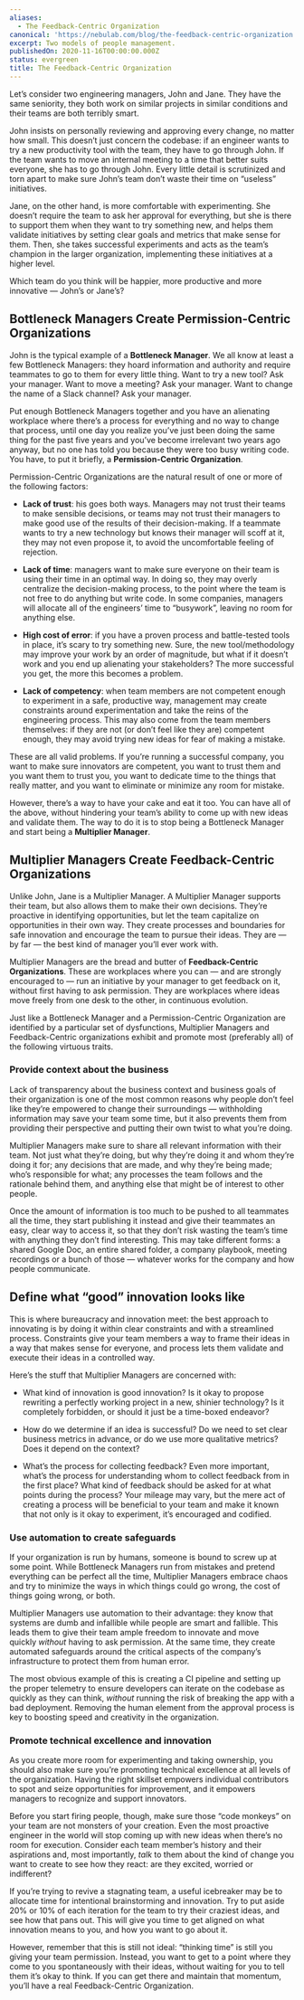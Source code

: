 ```yaml
---
aliases:
  - The Feedback-Centric Organization
canonical: 'https://nebulab.com/blog/the-feedback-centric-organization'
excerpt: Two models of people management.
publishedOn: 2020-11-16T00:00:00.000Z
status: evergreen
title: The Feedback-Centric Organization
---
```

Let’s consider two engineering managers, John and Jane. They have the same seniority, they both work on similar projects in similar conditions and their teams are both terribly smart.

John insists on personally reviewing and approving every change, no matter how small. This doesn’t just concern the codebase: if an engineer wants to try a new productivity tool with the team, they have to go through John. If the team wants to move an internal meeting to a time that better suits everyone, she has to go through John. Every little detail is scrutinized and torn apart to make sure John’s team don’t waste their time on “useless” initiatives.

Jane, on the other hand, is more comfortable with experimenting. She doesn’t require the team to ask her approval for everything, but she is there to support them when they want to try something new, and helps them validate initiatives by setting clear goals and metrics that make sense for them. Then, she takes successful experiments and acts as the team’s champion in the larger organization, implementing these initiatives at a higher level.

Which team do you think will be happier, more productive and more innovative — John’s or Jane’s?

## Bottleneck Managers Create Permission-Centric Organizations

John is the typical example of a **Bottleneck Manager**. We all know at least a few Bottleneck Managers: they hoard information and authority and require teammates to go to them for every little thing. Want to try a new tool? Ask your manager. Want to move a meeting? Ask your manager. Want to change the name of a Slack channel? Ask your manager.

Put enough Bottleneck Managers together and you have an alienating workplace where there’s a process for everything and no way to change that process, until one day you realize you’ve just been doing the same thing for the past five years and you’ve become irrelevant two years ago anyway, but no one has told you because they were too busy writing code. You have, to put it briefly, a **Permission-Centric Organization**.

Permission-Centric Organizations are the natural result of one or more of the following factors:

- **Lack of trust**: his goes both ways. Managers may not trust their teams to make sensible decisions, or teams may not trust their managers to make good use of the results of their decision-making. If a teammate wants to try a new technology but knows their manager will scoff at it, they may not even propose it, to avoid the uncomfortable feeling of rejection.

- **Lack of time**: managers want to make sure everyone on their team is using their time in an optimal way. In doing so, they may overly centralize the decision-making process, to the point where the team is not free to do anything but write code. In some companies, managers will allocate all of the engineers’ time to “busywork”, leaving no room for anything else.

- **High cost of error**: if you have a proven process and battle-tested tools in place, it’s scary to try something new. Sure, the new tool/methodology may improve your work by an order of magnitude, but what if it doesn’t work and you end up alienating your stakeholders? The more successful you get, the more this becomes a problem.

- **Lack of competency**: when team members are not competent enough to experiment in a safe, productive way, management may create constraints around experimentation and take the reins of the engineering process. This may also come from the team members themselves: if they are not (or don’t feel like they are) competent enough, they may avoid trying new ideas for fear of making a mistake.

These are all valid problems. If you’re running a successful company, you want to make sure innovators are competent, you want to trust them and you want them to trust you, you want to dedicate time to the things that really matter, and you want to eliminate or minimize any room for mistake.

However, there’s a way to have your cake and eat it too. You can have all of the above, without hindering your team’s ability to come up with new ideas and validate them. The way to do it is to stop being a Bottleneck Manager and start being a **Multiplier Manager**.

## Multiplier Managers Create Feedback-Centric Organizations

Unlike John, Jane is a Multiplier Manager. A Multiplier Manager supports their team, but also allows them to make their own decisions. They’re proactive in identifying opportunities, but let the team capitalize on opportunities in their own way. They create processes and boundaries for safe innovation and encourage the team to pursue their ideas. They are — by far — the best kind of manager you’ll ever work with.

Multiplier Managers are the bread and butter of **Feedback-Centric Organizations**. These are workplaces where you can — and are strongly encouraged to — run an initiative by your manager to get feedback on it, without first having to ask permission. They are workplaces where ideas move freely from one desk to the other, in continuous evolution.

Just like a Bottleneck Manager and a Permission-Centric Organization are identified by a particular set of dysfunctions, Multiplier Managers and Feedback-Centric organizations exhibit and promote most (preferably all) of the following virtuous traits.

### Provide context about the business

Lack of transparency about the business context and business goals of their organization is one of the most common reasons why people don’t feel like they’re empowered to change their surroundings — withholding information may save your team some time, but it also prevents them from providing their perspective and putting their own twist to what you’re doing.

Multiplier Managers make sure to share all relevant information with their team. Not just what they’re doing, but why they’re doing it and whom they’re doing it for; any decisions that are made, and why they’re being made; who’s responsible for what; any processes the team follows and the rationale behind them, and anything else that might be of interest to other people.

Once the amount of information is too much to be pushed to all teammates all the time, they start publishing it instead and give their teammates an easy, clear way to access it, so that they don’t risk wasting the team’s time with anything they don’t find interesting. This may take different forms: a shared Google Doc, an entire shared folder, a company playbook, meeting recordings or a bunch of those — whatever works for the company and how people communicate.

## Define what “good” innovation looks like

This is where bureaucracy and innovation meet: the best approach to innovating is by doing it within clear constraints and with a streamlined process. Constraints give your team members a way to frame their ideas in a way that makes sense for everyone, and process lets them validate and execute their ideas in a controlled way.

Here’s the stuff that Multiplier Managers are concerned with:

- What kind of innovation is good innovation? Is it okay to propose rewriting a perfectly working project in a new, shinier technology? Is it completely forbidden, or should it just be a time-boxed endeavor?

- How do we determine if an idea is successful? Do we need to set clear business metrics in advance, or do we use more qualitative metrics? Does it depend on the context?

- What’s the process for collecting feedback? Even more important, what’s the process for understanding whom to collect feedback from in the first place? What kind of feedback should be asked for at what points during the process? Your mileage may vary, but the mere act of creating a process will be beneficial to your team and make it known that not only is it okay to experiment, it’s encouraged and codified.

### Use automation to create safeguards

If your organization is run by humans, someone is bound to screw up at some point. While Bottleneck Managers run from mistakes and pretend everything can be perfect all the time, Multiplier Managers embrace chaos and try to minimize the ways in which things could go wrong, the cost of things going wrong, or both.

Multiplier Managers use automation to their advantage: they know that systems are dumb and infallible while people are smart and fallible. This leads them to give their team ample freedom to innovate and move quickly _without_ having to ask permission. At the same time, they create automated safeguards around the critical aspects of the company’s infrastructure to protect them from human error.

The most obvious example of this is creating a CI pipeline and setting up the proper telemetry to ensure developers can iterate on the codebase as quickly as they can think, _without_ running the risk of breaking the app with a bad deployment. Removing the human element from the approval process is key to boosting speed and creativity in the organization.

### Promote technical excellence and innovation

As you create more room for experimenting and taking ownership, you should also make sure you’re promoting technical excellence at all levels of the organization. Having the right skillset empowers individual contributors to spot and seize opportunities for improvement, and it empowers managers to recognize and support innovators.

Before you start firing people, though, make sure those “code monkeys” on your team are not monsters of your creation. Even the most proactive engineer in the world will stop coming up with new ideas when there’s no room for execution. Consider each team member’s history and their aspirations and, most importantly, _talk_ to them about the kind of change you want to create to see how they react: are they excited, worried or indifferent?

If you’re trying to revive a stagnating team, a useful icebreaker may be to allocate time for intentional brainstorming and innovation. Try to put aside 20% or 10% of each iteration for the team to try their craziest ideas, and see how that pans out. This will give you time to get aligned on what innovation means to you, and how you want to go about it.

However, remember that this is still not ideal: “thinking time” is still you giving your team permission. Instead, you want to get to a point where they come to you spontaneously with their ideas, without waiting for you to tell them it’s okay to think. If you can get there and maintain that momentum, you’ll have a real Feedback-Centric Organization.
